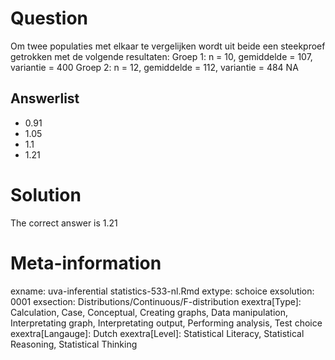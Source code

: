 Question
========

Om twee populaties met elkaar te vergelijken wordt uit beide een steekproef getrokken met de volgende resultaten:
Groep 1: n = 10, gemiddelde = 107, variantie = 400
Groep 2: n = 12, gemiddelde = 112, variantie = 484
NA

Answerlist
----------
* 0.91
* 1.05
* 1.1
* 1.21

Solution
========

The correct answer is  1.21 

Meta-information
================
exname: uva-inferential statistics-533-nl.Rmd 
extype: schoice 
exsolution: 0001 
exsection: Distributions/Continuous/F-distribution
exextra[Type]: Calculation, Case, Conceptual, Creating graphs, Data manipulation, Interpretating graph, Interpretating output, Performing analysis, Test choice 
exextra[Langauge]: Dutch 
exextra[Level]: Statistical Literacy, Statistical Reasoning, Statistical Thinking 
